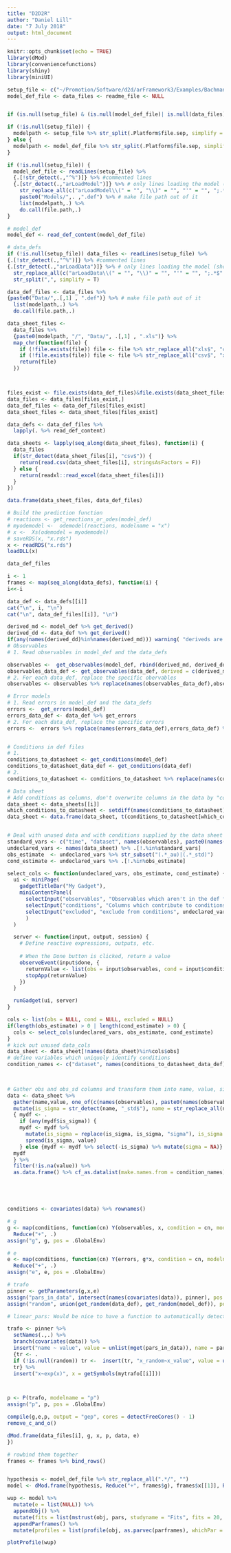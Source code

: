 ```yaml
---
title: "D2D2R"
author: "Daniel Lill"
date: "7 July 2018"
output: html_document
---
```


```r
knitr::opts_chunk$set(echo = TRUE)
library(dMod)
library(conveniencefunctions)
library(shiny)
library(miniUI)

```

```r
setup_file <- c("~/Promotion/Software/d2d/arFramework3/Examples/Bachmann_MSB2011/Setup.m")
model_def_file <- data_files <- readme_file <- NULL


if (is.null(setup_file) & (is.null(model_def_file)| is.null(data_files))) stop("If setup_file is not provided, model_def_file and data_files must be provided")

if (!is.null(setup_file)) {
  modelpath <- setup_file %>% str_split(.Platform$file.sep, simplify = T) %>% {.[1:(length(.)-1)]} %>% as.list %>% do.call(file.path,.)
} else {
  modelpath <- model_def_file %>% str_split(.Platform$file.sep, simplify = T) %>% {.[1:(length(.)-2)]} %>% as.list %>% do.call(file.path,.)
}

if (!is.null(setup_file)) {
  model_def_file <- readLines(setup_file) %>%
  {.[!str_detect(.,"^%")]} %>% #commented lines
  {.[str_detect(.,"arLoadModel")]} %>% # only lines loading the model (should be only 1)
    str_replace_all(c("arLoadModel\\(" = "", "\\)" = "", "'" = "", ";.*$" = "")) %>% #extract only the name of the model.def
    paste0("Models/",. ,".def") %>% # make file path out of it
    list(modelpath,.) %>%
    do.call(file.path,.)
}
```


```r
# model_def
model_def <- read_def_content(model_def_file)

# data_defs
if (!is.null(setup_file)) data_files <- readLines(setup_file) %>%
{.[!str_detect(.,"^%")]} %>% #commented lines
{.[str_detect(.,"arLoadData")]} %>% # only lines loading the model (should be only 1)
  str_replace_all(c("arLoadData\\(" = "", "\\)" = "", "'" = "", ";.*$" = "")) %>% #extract only the name of the model.def
  str_split(",", simplify = T)

data_def_files <- data_files %>%
{paste0("Data/",.[,1] , ".def")} %>% # make file path out of it
  list(modelpath,.) %>%
  do.call(file.path,.)

data_sheet_files <-
  data_files %>% 
  {paste0(modelpath, "/", "Data/", .[,1] , ".xls")} %>% 
  map_chr(function(file) {
    if (!file.exists(file)) file <- file %>% str_replace_all("xls$", "csv")
    if (!file.exists(file)) file <- file %>% str_replace_all("csv$", "xlsx")
    return(file)
  }) 



files_exist <- file.exists(data_def_files)&file.exists(data_sheet_files)
data_files <- data_files[files_exist,]
data_def_files <- data_def_files[files_exist]
data_sheet_files <- data_sheet_files[files_exist]

data_defs <- data_def_files %>%
  lapply(. %>% read_def_content)

data_sheets <- lapply(seq_along(data_sheet_files), function(i) {
  data_files
  if(str_detect(data_sheet_files[i], "csv$")) {
    return(read.csv(data_sheet_files[i], stringsAsFactors = F))
  } else {
    return(readxl::read_excel(data_sheet_files[i]))
  }
})

data.frame(data_sheet_files, data_def_files)
```



```r
# Build the prediction function
# reactions <- get_reactions_or_odes(model_def)
# myodemodel <-  odemodel(reactions, modelname = "x")
# x <-  Xs(odemodel = myodemodel)
# saveRDS(x, "x.rds")
x <- readRDS("x.rds")
loadDLL(x)
```
```r
data_def_files
```


```r
i <- 1
frames <- map(seq_along(data_defs), function(i) {
i<<-i

data_def <- data_defs[[i]]
cat("\n", i, "\n")
cat("\n", data_def_files[[i]], "\n")

derived_md <- model_def %>% get_derived()
derived_dd <- data_def %>% get_derived()
if(any(names(derived_dd)%in%names(derived_md))) warning( "deriveds are overwritten?")
# Observables
# 1. Read observables in model_def and the data_defs

observables <-  get_observables(model_def, rbind(derived_md, derived_dd))
observables_data_def <- get_observables(data_def, derived = c(derived_md,derived_dd))
# 2. For each data_def, replace the specific obervables
observables <- observables %>% replace(names(observables_data_def),observables_data_def) %>% as.eqnvec

# Error models
# 1. Read errors in model_def and the data_defs
errors <-  get_errors(model_def)
errors_data_def <- data_def %>% get_errors
# 2. For each data_def, replace the specific errors
errors <-  errors %>% replace(names(errors_data_def),errors_data_def) %>% as.eqnvec


# Conditions in def files
# 1.
conditions_to_datasheet <- get_conditions(model_def)
conditions_to_datasheet_data_def <- get_conditions(data_def)
# 2.
conditions_to_datasheet <- conditions_to_datasheet %>% replace(names(conditions_to_datasheet_data_def), conditions_to_datasheet_data_def)

# Data sheet
# Add conditions as columns, don't overwrite columns in the data by "conditions" as the data is the outermost "layer" of defining conditions
data_sheet <- data_sheets[[i]]
which_conditions_to_datasheet <- setdiff(names(conditions_to_datasheet), names(data_sheet))
data_sheet <- data.frame(data_sheet, t(conditions_to_datasheet[which_conditions_to_datasheet]), dataset = data_files[i], stringsAsFactors = F) 


# Deal with unused data and with conditions supplied by the data sheet which are not declared anywhere
standard_vars <- c("time", "dataset", names(observables), paste0(names(observables), "_std"), names(get_conditions(model_def)))
undeclared_vars <- names(data_sheet) %>% .[!.%in%standard_vars]
obs_estimate  <- undeclared_vars %>% str_subset("(.*_au)|(.*_std)")
cond_estimate <- undeclared_vars %>% .[!.%in%obs_estimate]

select_cols <- function(undeclared_vars, obs_estimate, cond_estimate) {
  ui <- miniPage(
    gadgetTitleBar("My Gadget"),
    miniContentPanel(
      selectInput("observables", "Observables which aren't in the def files", undeclared_vars, obs_estimate, multiple = T),
      selectInput("conditions", "Columns which contribute to conditions", undeclared_vars, cond_estimate, multiple = T),
      selectInput("excluded", "exclude from conditions", undeclared_vars, NULL, multiple = T)
      )
  )

  server <- function(input, output, session) {
    # Define reactive expressions, outputs, etc.
    
    # When the Done button is clicked, return a value
    observeEvent(input$done, {
      returnValue <- list(obs = input$observables, cond = input$conditions, excluded = input$excluded)
      stopApp(returnValue)
    })
  }

  runGadget(ui, server)
}

cols <- list(obs = NULL, cond = NULL, excluded = NULL)
if(length(obs_estimate) > 0 | length(cond_estimate) > 0) {
  cols <- select_cols(undeclared_vars, obs_estimate, cond_estimate)
}
# kick out unused data_cols
data_sheet <- data_sheet[!names(data_sheet)%in%cols$obs]
# define variables which uniquely identify conditions
condition_names <- c("dataset", names(conditions_to_datasheet_data_def), cols$cond) %>% unique %>% setdiff(cols$excluded)
  


# Gather obs and obs_sd columns and transform them into name, value, sigma. Then as.datalist
data <- data_sheet %>% 
  gather(name,value, one_of(c(names(observables), paste0(names(observables), "_std")))) %>% 
  mutate(is_sigma = str_detect(name, "_std$"), name = str_replace_all(name, "_std$", "")) %>% 
  { mydf <- .
    if (any(mydf$is_sigma)) {
    mydf <- mydf %>% 
      mutate(is_sigma = replace(is_sigma, is_sigma, "sigma"), is_sigma = replace(is_sigma, is_sigma == "FALSE", "value")) %>%
      spread(is_sigma, value) 
    } else {mydf <- mydf %>% select(-is_sigma) %>% mutate(sigma = NA)} 
  mydf
  } %>% 
  filter(!is.na(value)) %>% 
  as.data.frame() %>% cf_as.datalist(make.names.from = condition_names)





conditions <- covariates(data) %>% rownames()

# g
g <- map(conditions, function(cn) Y(observables, x, condition = cn, modelname = "g")) %>% 
  Reduce("+", .)
assign("g", g, pos = .GlobalEnv)

# e
e <- map(conditions, function(cn) Y(errors, g*x, condition = cn, modelname = "g")) %>% 
  Reduce("+", .)
assign("e", e, pos = .GlobalEnv)

# trafo
pinner <- getParameters(g,x,e)
assign("pars_in_data", intersect(names(covariates(data)), pinner), pos = .GlobalEnv)
assign("random", union(get_random(data_def), get_random(model_def)), pos = .GlobalEnv)

# linear_pars: Would be nice to have a function to automatically detect linear parameters

trafo <- pinner %>% 
  setNames(.,.) %>% 
  branch(covariates(data)) %>% 
  insert("name ~ value", value = unlist(mget(pars_in_data)), name = pars_in_data) %>% 
  {tr <- .
  if (!is.null(random)) tr <-  insert(tr, "x_random~x_value", value = unlist(mget(random)), random = random)
  tr} %>% 
  insert("x~exp(x)", x = getSymbols(mytrafo[[i]]))



p <- P(trafo, modelname = "p")
assign("p", p, pos = .GlobalEnv)

compile(g,e,p, output = "gep", cores = detectFreeCores() - 1)
remove_c_and_o()

dMod.frame(data_files[i], g, x, p, data, e)
})

# rowbind them together
frames <- frames %>% bind_rows()


hypothesis <- model_def_file %>% str_replace_all(".*/", "")
model <- dMod.frame(hypothesis, Reduce("+", frames$g), frames$x[[1]], Reduce("+", frames$p), Reduce("+", frames$data), e = Reduce("+", frames$e))


```


```r

wup <- model %>%
  mutate(e = list(NULL)) %>% 
  appendObj() %>% 
  mutate(fits = list(mstrust(obj, pars, studyname = "Fits", fits = 20, cores = 4, blather = T))) %>%
  appendParframes() %>%
  mutate(profiles = list(profile(obj, as.parvec(parframes), whichPar = names(as.parvec(parframes)), cores = 4)))

```

```r
plotProfile(wup)
```






























